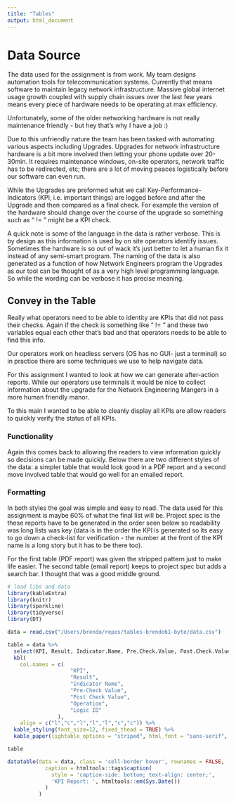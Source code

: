 ```yaml
---
title: "Tables"
output: html_document
---
```


# Data Source

The data used for the assignment is from work. My team designs automation tools for telecommunication systems.
Currently that means software to maintain legacy network infrastructure. Massive global internet usage growth coupled with supply chain issues over the last few years means every piece of hardware needs to be operating at max efficiency.

Unfortunately, some of the older networking hardware is not really maintenance friendly - but hey that's why I have a job :)

Due to this unfriendly nature the team has been tasked with automating various aspects including Upgrades. Upgrades for network infrastructure hardware is a bit more involved then letting your phone update over 20-30min. It requires maintenance windows, on-site operators, network traffic has to be redirected, etc; there are a lot of moving peaces logistically before our software can even run.

While the Upgrades are preformed what we call Key-Performance-Indicators (KPI, i.e. important things) are logged before and after the Upgrade and then compared as a final check. For example the version of the hardware should change over the course of the upgrade so something such as "<version_before> != <version_after>" might be a KPI check.

A quick note is some of the language in the data is rather verbose. This is by design as this information is used by on site operators identify issues. Sometimes the hardware is so out of wack it's just better to let a human fix it instead of any semi-smart program. The naming of the data is also generated as a function of how Network Engineers program the Upgrades as our tool can be thought of as a very high level programming language. So while the wording can be verbose it has precise meaning.

## Convey in the Table

Really what operators need to be able to identity are KPIs that did not pass their checks. Again if the check is something like "<version_before> != <version_after>" and these two variables equal each other that's bad and that operators needs to be able to find this info.

Our operators work on headless servers (OS has no GUI- just a terminal) so in practice there are some techniques we use to help navigate data.

For this assignment I wanted to look at how we can generate after-action reports. While our operators use terminals it would be nice to collect information about the upgrade for the Network Engineering Mangers in a more human friendly manor.

To this main I wanted to be able to cleanly display all KPIs are allow readers to quickly verify the status of all KPIs.

### Functionality

Again this comes back to allowing the readers to view information quickly so decisions can be made quickly. Below there are two different styles of the data: a simpler table that would look good in a PDF report and a second move involved table that would go well for an emailed report.

### Formatting

In both styles the goal was simple and easy to read. The data used for this assignment is maybe 60% of what the final list will be. Project spec is the these reports have to be generated in the order seen below so readability was long lists was key (data is in the order the KPI is generated so its easy to go down a check-list for verification - the number at the front of the KPI name is a long story but it has to be there too).

For the first table (PDF report) was given the stripped pattern just to make life easier. The second table (email report) keeps to project spec but adds a search bar. I thought that was a good middle ground.



```r
# load libs and data
library(kableExtra)
library(knitr)
library(sparkline)
library(tidyverse)
library(DT)

data = read.csv("/Users/brendo/repos/tables-brendo61-byte/data.csv")
```

```r
table = data %>% 
  select(KPI, Result, Indicator.Name, Pre.Check.Value, Post.Check.Value, Operation, Logic.ID) %>% 
  kbl(
    col.names = c(
                    "KPI",
                    "Result",
                    "Indicator Name",
                    "Pre-Check Value",
                    "Post Check Value",
                    "Operation",
                    "Logic ID"
                ),
    align = c("l","c","l","l","l","c","c")) %>%
  kable_styling(font_size=12, fixed_thead = TRUE) %>%
  kable_paper(lightable_options = "striped", html_font = "sans-serif", full_width = TRUE)

table
```


```r
datatable(data = data, class = 'cell-border hover', rownames = FALSE,
            caption = htmltools::tags$caption(
              style = 'caption-side: bottom; text-align: center;',
              'KPI Report: ', htmltools::em(Sys.Date())
            )
          )
```

